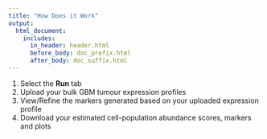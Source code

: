 ```yaml
---
title: "How Does it Work"
output:
  html_document:
    includes:
      in_header: header.html
      before_body: doc_prefix.html
      after_body: doc_suffix.html
---
```

<script src="https://kit.fontawesome.com/b487b76f1c.js" crossorigin="anonymous"></script>

<ol>
  <li>Select the <b><i class="fa-solid fa-person-running"></i> Run</b> tab</li>
  <li>Upload your bulk GBM tumour expression profiles</li>
  <li>View/Refine the markers generated based on your uploaded expression profile</li>
  <li>Download your estimated cell-population abundance scores,            markers and plots</li>
</ol>

<!-- This web-app is very easy to use: -->